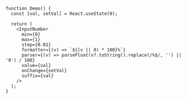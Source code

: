 ```tsx
function Demo() {
  const [val, setVal] = React.useState(0);

  return (
    <InputNumber
      min={0}
      max={1}
      step={0.01}
      formatter={(v) => `${(v || 0) * 100}%`}
      parser={(v) => parseFloat(v?.toString().replace(/%$/, '') || '0') / 100}
      value={val}
      onChange={setVal}
      suffix={val}
    />
  );
}
```
